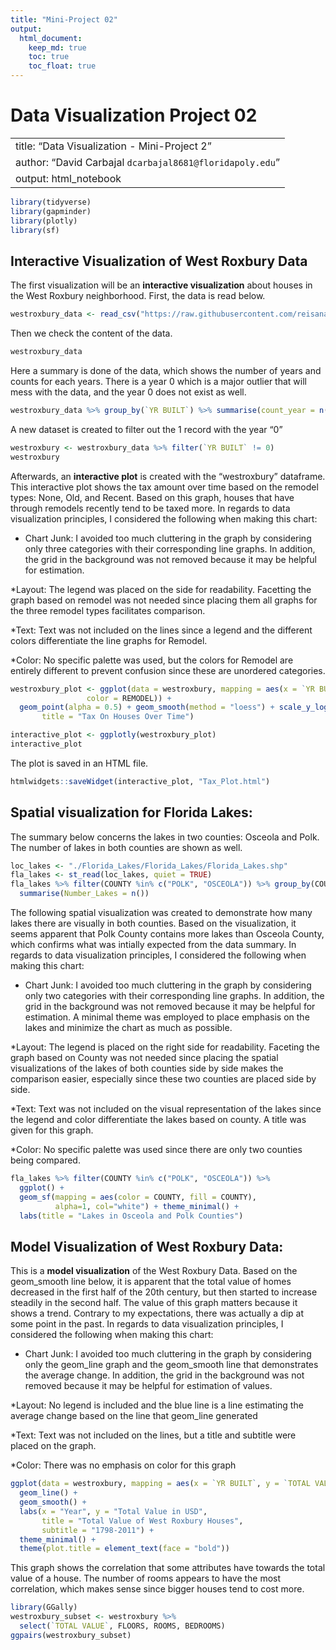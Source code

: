 ```yaml
---
title: "Mini-Project 02"
output: 
  html_document:
    keep_md: true
    toc: true
    toc_float: true
---
```


# Data Visualization Project 02

---
title: "Data Visualization - Mini-Project 2"
author: "David Carbajal `dcarbajal8681@floridapoly.edu`"
output: html_notebook
---



```r
library(tidyverse)
library(gapminder)
library(plotly)
library(sf)
```
## Interactive Visualization of West Roxbury Data

The first visualization will be an **interactive visualization** about houses in the West Roxbury neighborhood. First, the data is read below.

```r
westroxbury_data <- read_csv("https://raw.githubusercontent.com/reisanar/datasets/master/WestRoxbury.csv")

```
Then we check the content of the data.
```r
westroxbury_data
```


Here a summary is done of the data, which shows the number of years and counts for each years. There is a year 0 which is a major outlier that will mess with the data, and the year 0 does not exist as well.

```r
westroxbury_data %>% group_by(`YR BUILT`) %>% summarise(count_year = n())
```

A new dataset is created to filter out the 1 record with the year "0"
```r
westroxbury <- westroxbury_data %>% filter(`YR BUILT` != 0)
westroxbury
```



Afterwards, an **interactive plot** is created with the "westroxbury" dataframe. This interactive plot shows the tax amount over time based on the remodel types: None, Old, and Recent. Based on this graph, houses that have through remodels recently tend to be taxed more. In regards to data visualization principles, I considered the following when making this chart:

* Chart Junk: I avoided too much cluttering in the graph by considering only three categories with their corresponding line graphs. In addition, the grid in the background was not removed because it may be helpful for estimation. 

*Layout: The legend was placed on the side for readability. Facetting the graph based on remodel was not needed since placing them all graphs for the three remodel types facilitates comparison.

*Text: Text was not included on the lines since a legend and the different colors differentiate the line graphs for Remodel.

*Color: No specific palette was used, but the colors for Remodel are entirely different to prevent confusion since these are unordered categories.
```r
westroxbury_plot <- ggplot(data = westroxbury, mapping = aes(x = `YR BUILT`, y = TAX, 
                 color = REMODEL)) + 
  geom_point(alpha = 0.5) + geom_smooth(method = "loess") + scale_y_log10() +  labs(x = "Tax Amount", y = "Year Built",
       title = "Tax On Houses Over Time") 

interactive_plot <- ggplotly(westroxbury_plot)
interactive_plot
```

The plot is saved in an HTML file.
```r
htmlwidgets::saveWidget(interactive_plot, "Tax_Plot.html")
```



## Spatial visualization for Florida Lakes:


The summary below concerns the lakes in two counties: Osceola and Polk. The number of lakes in both counties are shown as well.

```r
loc_lakes <- "./Florida_Lakes/Florida_Lakes/Florida_Lakes.shp"
fla_lakes <- st_read(loc_lakes, quiet = TRUE)
fla_lakes %>% filter(COUNTY %in% c("POLK", "OSCEOLA")) %>% group_by(COUNTY) %>%
  summarise(Number_Lakes = n())
```

The following spatial visualization was created to demonstrate how many lakes there are visually in both counties. Based on the visualization, it seems apparent that Polk County contains more lakes than Osceola County, which confirms what was intially expected from the data summary. In regards to data visualization principles, I considered the following when making this chart:

* Chart Junk: I avoided too much cluttering in the graph by considering only two categories with their corresponding line graphs. In addition, the grid in the background was not removed because it may be helpful for estimation. A minimal theme was employed to place emphasis on the lakes and minimize the chart as much as possible.  

*Layout: The legend is placed on the right side for readability. Faceting the graph based on County was not needed since placing the spatial visualizations of the lakes of both counties side by side makes the comparison easier, especially since these two counties are placed side by side.

*Text: Text was not included on the visual representation of the lakes since the legend and color differentiate the lakes based on county. A title was given for this graph.

*Color: No specific palette was used since there are only two counties being compared.

```r
fla_lakes %>% filter(COUNTY %in% c("POLK", "OSCEOLA")) %>%
  ggplot() +
  geom_sf(mapping = aes(color = COUNTY, fill = COUNTY),  
          alpha=1, col="white") + theme_minimal() +
  labs(title = "Lakes in Osceola and Polk Counties")
```


## Model Visualization of West Roxbury Data:


This is a **model visualization** of the West Roxbury Data. Based on the geom_smooth line below, it is apparent that the total value of homes decreased in the first half of the 20th century, but then started to increase steadily in the second half. The value of this graph matters because it shows a trend.  Contrary to my expectations, there was actually a dip at some point in the past. In regards to data visualization principles, I considered the following when making this chart:

* Chart Junk: I avoided too much cluttering in the graph by considering only the geom_line graph and the geom_smooth line that demonstrates the average change. In addition, the grid in the background was not removed because it may be helpful for estimation of values. 

*Layout: No legend is included and the blue line is a line estimating the average change based on the line that geom_line generated

*Text: Text was not included on the lines, but a title and subtitle were placed on the graph.

*Color: There was no emphasis on color for this graph
```r
ggplot(data = westroxbury, mapping = aes(x = `YR BUILT`, y = `TOTAL VALUE`)) +
  geom_line() +
  geom_smooth() +
  labs(x = "Year", y = "Total Value in USD",
       title = "Total Value of West Roxbury Houses",
       subtitle = "1798-2011") +
  theme_minimal() +
  theme(plot.title = element_text(face = "bold"))
```

This graph shows the correlation that some attributes have towards the total value of a house. The number of rooms appears to have the most correlation, which makes sense since bigger houses tend to cost more.
```r
library(GGally)
westroxbury_subset <- westroxbury %>% 
  select(`TOTAL VALUE`, FLOORS, ROOMS, BEDROOMS)
ggpairs(westroxbury_subset)
```

